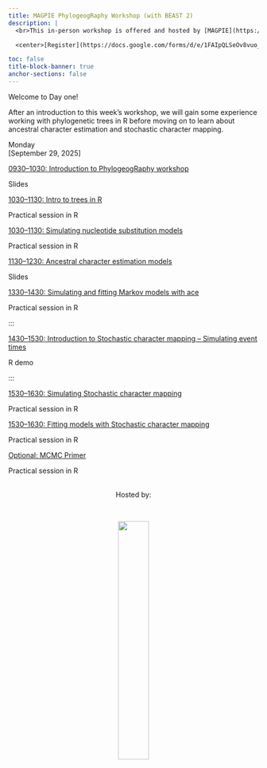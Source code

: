 ```yaml
---
title: MAGPIE PhylogeogRaphy Workshop (with BEAST 2)
description: |
  <br>This in-person workshop is offered and hosted by [MAGPIE](https://www.sfu.ca/magpie.html) in the Department of Mathematics at Simon Fraser University.   

  <center>[Register](https://docs.google.com/forms/d/e/1FAIpQLSeOv8vuo_HdsrBvmoONwcjoCHNAPPXnRvYSXVJmDQBSgpsrJw/viewform?usp=dialog){.btn .btn-outline-primary}</center>

toc: false
title-block-banner: true
anchor-sections: false
---
```


Welcome to Day one! 

After an introduction to this week's workshop, we will gain some experience working with phylogenetic trees in R before moving on to learn about ancestral character estimation and stochastic character mapping.

<!-- ================= Day 1 ================= -->
:::{layout="[[12]]"}

:::{.date}
Monday<br>[September 29, 2025]
:::

:::{layout="[[10]]"}

:::{.card .mb-3}
:::{.card-body}
[0930--1030: Introduction to PhylogeogRaphy workshop](topics/intro_to_workshop/introduction_to_workshop.pdfx){.card-title .stretched-link}

:::{.text-muted}
Slides
:::
:::
:::
:::

:::{layout="[[10]]"}

:::{.card .mb-3}
:::{.card-body}
[1030--1130: Intro to trees in R](topics/intro_to_workshop/intro_to_trees.qmd){.card-title .stretched-link}

:::{.text-muted}
Practical session in R
:::
:::
:::
:::

:::{layout="[[10]]"}

:::{.card .mb-3}
:::{.card-body}
[1030--1130: Simulating nucleotide substitution models](topics/ancestral_character_estimation/nucleotide_models.qmd){.card-title .stretched-link}

:::{.text-muted}
Practical session in R
:::
:::
:::
:::


:::{.card .mb-3}
:::{.card-body}
[1130--1230: Ancestral character estimation models](topics/ancestral_character_estimation/ancestral_character_estimation.pdf){.card-title .stretched-link}

:::{.text-muted}
Slides
:::
:::
:::
:::

:::{.card .mb-3}
:::{.card-body}
[1330--1430: Simulating and fitting Markov models with ace](topics/ancestral_character_estimation/ace_sims.qmd){.card-title .stretched-link}

:::{.text-muted}
Practical session in R
:::
:::
:::
:::

:::{.card .mb-3}
:::{.card-body}
[1430--1530: Introduction to Stochastic character mapping -- Simulating event times](topics/character_mapping/waiting_times_simulation.qmd){.card-title .stretched-link}

:::{.text-muted}
R demo
:::
:::
:::
:::


:::{layout="[[10]]"}

:::{.card .mb-3}
:::{.card-body}
[1530--1630: Simulating Stochastic character mapping](topics/character_mapping/stochastic_mapping.qmd){.card-title .stretched-link}

:::{.text-muted}
Practical session in R
:::
:::
:::
:::

:::{.card .mb-3}
:::{.card-body}
[1530--1630: Fitting models with Stochastic character mapping](topics/character_mapping/fit_stochastic_mapping.qmd){.card-title .stretched-link}

:::{.text-muted}
Practical session in R
:::
:::
:::

:::{layout="[[10]]"}

:::{.card .mb-3}
:::{.card-body}
[Optional: MCMC Primer](topics/mcmc_intro.qmd){.card-title .stretched-link}

:::{.text-muted}
Practical session in R
:::
:::
:::
:::



<!--
Can repeat for more days and sessions...
-->

<!--
<br><br>
![](img/duck_coffee.png){fig-alt="front logo"}
-->

<br>
<center>Hosted by:</center>
<br>

<center>![](img/magpieLogo/lightBackground/transparentcircle_darktext.png){fig-alt="host logo" width="35%"}</center>
